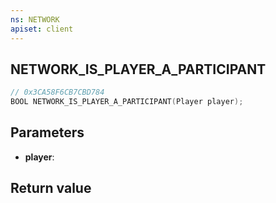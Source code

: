 ```yaml
---
ns: NETWORK
apiset: client
---
```

## NETWORK_IS_PLAYER_A_PARTICIPANT

```c
// 0x3CA58F6CB7CBD784
BOOL NETWORK_IS_PLAYER_A_PARTICIPANT(Player player);
```


## Parameters
* **player**:

## Return value
